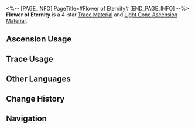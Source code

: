 <%-- [PAGE_INFO]
PageTitle=#Flower of Eternity#
[END_PAGE_INFO] --%>
{{Item Infobox
|id          = 110173
|image       = Item Flower of Eternity.png{{subst:void|<!--$UPLOAD:<<SpriteOutput/ItemFigures/110173.png>-<Item Flower of Eternity.png>-<Item Icons>>-->}}
|type        = Trace Material
|type2       = Light Cone Ascension Material
|invCategory = Upgrade Materials
|rarity      = 4
|effect      = 
|description = A gorgeous flower blooming from the Sprout of Life. Used to level up Traces significantly for {{Color|h|Abundance}} characters.
|source1     = [[Calyx (Crimson): Bud of Abundance (undefined)]]
|source2     = [[Omni-Synthesizer]] &mdash; Material Synthesis
|source3     = [[Omni-Synthesizer]] &mdash; Material Exchange
}}
{{Description|The stamen contains the concentrated power of the Path of Abundance, ensuring the flower's ever-lasting vitality. No fire, ice, or any harshness can hinder the growth of this magnificent life form.<br />Given time, its leaves shall feed upon starlight. Its roots shall burrow into the flesh of every being of this world, all-connected, never-perishing. Its fruits shall fulfill the promise of immortality.<br /><br />''"There be giant ships, eclipsing mountains, drifting over the void. Upon them grows the undying tree. Its consumption grants immortality."''}}
'''Flower of Eternity''' is a 4-star [[Trace Material]] and [[Light Cone Ascension Material]].

==Ascension Usage==
{{Ascension Usage}}

==Trace Usage==
{{Trace Usage}}

==Other Languages==
{{Other Languages
|en   = Flower of Eternity
|zhs  = 永恒之花
|zht  = 永恆之花
|ja   = 永久の花
|ko   = 영원의 꽃
|es   = Flor de la eternidad
|fr   = Fleur de l'éternité
|ru   = Цветок вечности
|th   = Flower of Eternity
|vi   = Hoa Vĩnh Cửu
|de   = Blume der Ewigkeit
|id   = Flower of Eternity
|pt   = Flor da Eternidade
}}

==Change History==
{{Change History|1.0}}

==Navigation==
{{Upgrade Material Navbox}}